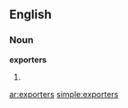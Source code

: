 ==English==

===Noun===
'''exporters'''

# {{plural of|[[exporter]]}}

[[ar:exporters]]
[[simple:exporters]]